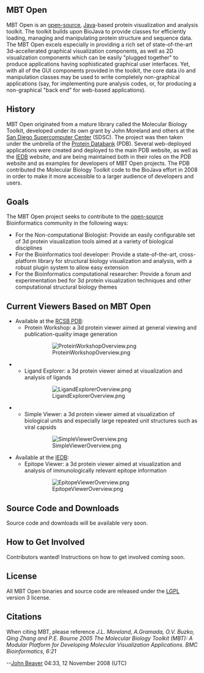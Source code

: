 == MBT Open == 

MBT Open is an [[wp:Open source|open-source]], [http://www.java.sun.com Java]-based protein visualization and analysis toolkit. The toolkit builds upon BioJava to provide classes for efficiently loading, managing and manipulating protein structure and sequence data. The MBT Open excels especially in providing a rich set of state-of-the-art 3d-accellerated graphical visualization components, as well as 2D visualization components which can be easily "plugged together" to produce applications having sophisticated graphical user interfaces. Yet, with all of the GUI components provided in the toolkit, the core data i/o and manipulation classes may be used to write completely non-graphical applications (say, for implementing pure analysis codes, or, for producing a non-graphical "back end" for web-based applications).

== History ==

MBT Open originated from a mature library called the Molecular Biology Toolkit, developed under its own grant by John Moreland and others at the [http://www.sdsc.edu San Diego Supercomputer Center] (SDSC). The project was then taken under the umbrella of the [http://www.pdb.org Protein Databank] (PDB). Several web-deployed applications were created and deployed to the main PDB website, as well as the [http://www.immuneepitope.org/home.do IEDB] website, and are being maintained both in their roles on the PDB website and as examples for developers of MBT Open projects. The PDB contributed the Molecular Biology Toolkit code to the BioJava effort in 2008 in order to make it more accessible to a larger audience of developers and users.

== Goals ==

The MBT Open project seeks to contribute to the [[wp:Open source|open-source]] Bioinformatics community in the following ways:
* For the Non-computational Biologist: Provide an easily configurable set of 3d protein visualization tools aimed at a variety of biological disciplines
* For the Bioinformatics tool developer: Provide a state-of-the-art, cross-platform library for structural biology visualization and analysis, with a robust plugin system to allow easy extension
* For the Bioinformatics computational researcher: Provide a forum and experimentation bed for 3d protein visualization techniques and other computational structural biology themes

== Current Viewers Based on MBT Open ==

* Available at the [http://www.rcsb.org RCSB PDB]:
** Protein Workshop: a 3d protein viewer aimed at general viewing and publication-quality image generation
::[[Image:ProteinWorkshopOverview.png]]
** Ligand Explorer: a 3d protein viewer aimed at visualization and analysis of ligands
::[[Image:LigandExplorerOverview.png]]
** Simple Viewer: a 3d protein viewer aimed at visualization of biological units and especially large repeated unit structures such as viral capsids
::[[Image:SimpleViewerOverview.png]]
* Available at the [http://www.immuneepitope.org/home.do IEDB]:
** Epitope Viewer: a 3d protein viewer aimed at visualization and analysis of immunologically relevant epitope information
::[[Image:EpitopeViewerOverview.png]]

== Source Code and Downloads ==

Source code and downloads will be available very soon.

== How to Get Involved ==

Contributors wanted! Instructions on how to get involved coming soon.

== License ==

All MBT Open binaries and source code are released under the [http://www.gnu.org/licenses/lgpl.html LGPL] version 3 license.

== Citations ==

When citing MBT, please reference ''J.L. Moreland, A.Gramada, O.V. Buzko, Qing Zhang and P.E. Bourne 2005 The Molecular Biology Toolkit (MBT): A Modular Platform for Developing Molecular Visualization Applications. BMC Bioinformatics, 6:21''

--[[User:Semblance|John Beaver]] 04:33, 12 November 2008 (UTC)